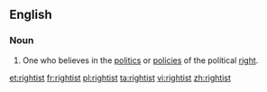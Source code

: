 ==English==

===Noun===
{{en-noun}}

#One who believes in the [[politics]] or [[policy|policies]] of the political [[right]].

[[et:rightist]]
[[fr:rightist]]
[[pl:rightist]]
[[ta:rightist]]
[[vi:rightist]]
[[zh:rightist]]